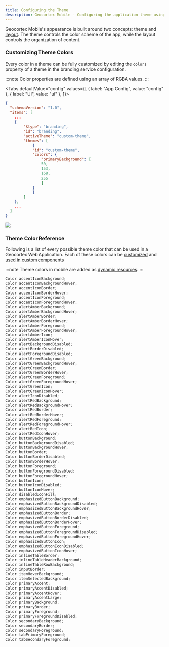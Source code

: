 ```yaml
---
title: Configuring the Theme
description: Geocortex Mobile - Configuring the application theme using app config
---
```



Geocortex Mobile's appearance is built around two concepts: theme and [layout](configuration-layout.mdx). The theme controls the color scheme of the app, while the layout controls the organization of content.

### Customizing Theme Colors

Every color in a theme can be fully customized by editing the `colors` property of a theme in the branding service configuration.

:::note
Color properties are defined using an array of RGBA values.
:::

<Tabs
  defaultValue="config"
  values={[
    { label: "App Config", value: "config" },
    { label: "UI", value: "ui" },
  ]}>
<TabItem value="config">

```json
{
  "schemaVersion": "1.0",
  "items": [
    ...
    {
        "$type": "branding",
        "id": "branding",
        "activeTheme": "custom-theme",
        "themes": [
            {
            "id": "custom-theme",
            "colors": {
                "primaryBackground": [
                50,
                153,
                168,
                255
                ]
            }
            }
        ]
    },
    ...
  ]
}
```

</TabItem>
<TabItem value="ui">
<img src={useBaseUrl("img/mobile-customize-theme-blue.png")}/>
</TabItem>
</Tabs>

### Theme Color Reference

Following is a list of every possible theme color that can be
used in a Geocortex Web Application. Each of these colors can be
[customized](#customizing-theme-colors) and [used in custom components](sdk-component-styling.mdx)

:::note
Theme colors in mobile are added as [dynamic resources](https://docs.microsoft.com/en-us/xamarin/xamarin-forms/xaml/resource-dictionaries?WT.mc_id=docs-ch9-jamont#consume-resources-in-xaml).
:::

```csharp
Color accentIconBackground;
Color accentIconBackgroundHover;
Color accentIconBorder;
Color accentIconBorderHover;
Color accentIconForeground;
Color accentIconForegroundHover;
Color alertAmberBackground;
Color alertAmberBackgroundHover;
Color alertAmberBorder;
Color alertAmberBorderHover;
Color alertAmberForeground;
Color alertAmberForegroundHover;
Color alertAmberIcon;
Color alertAmberIconHover;
Color alertBackgroundDisabled;
Color alertBorderDisabled;
Color alertForegroundDisabled;
Color alertGreenBackground;
Color alertGreenBackgroundHover;
Color alertGreenBorder;
Color alertGreenBorderHover;
Color alertGreenForeground;
Color alertGreenForegroundHover;
Color alertGreenIcon;
Color alertGreenIconHover;
Color alertIconDisabled;
Color alertRedBackground;
Color alertRedBackgroundHover;
Color alertRedBorder;
Color alertRedBorderHover;
Color alertRedForeground;
Color alertRedForegroundHover;
Color alertRedIcon;
Color alertRedIconHover;
Color buttonBackground;
Color buttonBackgroundDisabled;
Color buttonBackgroundHover;
Color buttonBorder;
Color buttonBorderDisabled;
Color buttonBorderHover;
Color buttonForeground;
Color buttonForegroundDisabled;
Color buttonForegroundHover;
Color buttonIcon;
Color buttonIconDisabled;
Color buttonIconHover;
Color disabledIconFill;
Color emphasizedButtonBackground;
Color emphasizedButtonBackgroundDisabled;
Color emphasizedButtonBackgroundHover;
Color emphasizedButtonBorder;
Color emphasizedButtonBorderDisabled;
Color emphasizedButtonBorderHover;
Color emphasizedButtonForeground;
Color emphasizedButtonForegroundDisabled;
Color emphasizedButtonForegroundHover;
Color emphasizedButtonIcon;
Color emphasizedButtonIconDisabled;
Color emphasizedButtonIconHover;
Color inlineTableBorder;
Color inlineTableHeaderBackground;
Color inlineTableRowBackground;
Color inputBorder;
Color itemHoverBackground;
Color itemSelectedBackground;
Color primaryAccent;
Color primaryAccentDisabled;
Color primaryAccentHover;
Color primaryAccentLarge;
Color primaryBackground;
Color primaryBorder;
Color primaryForeground;
Color primaryForegroundDisabled;
Color secondaryBackground;
Color secondaryBorder;
Color secondaryForeground;
Color tabPrimaryForeground;
Color tabSecondaryForeground;
```
